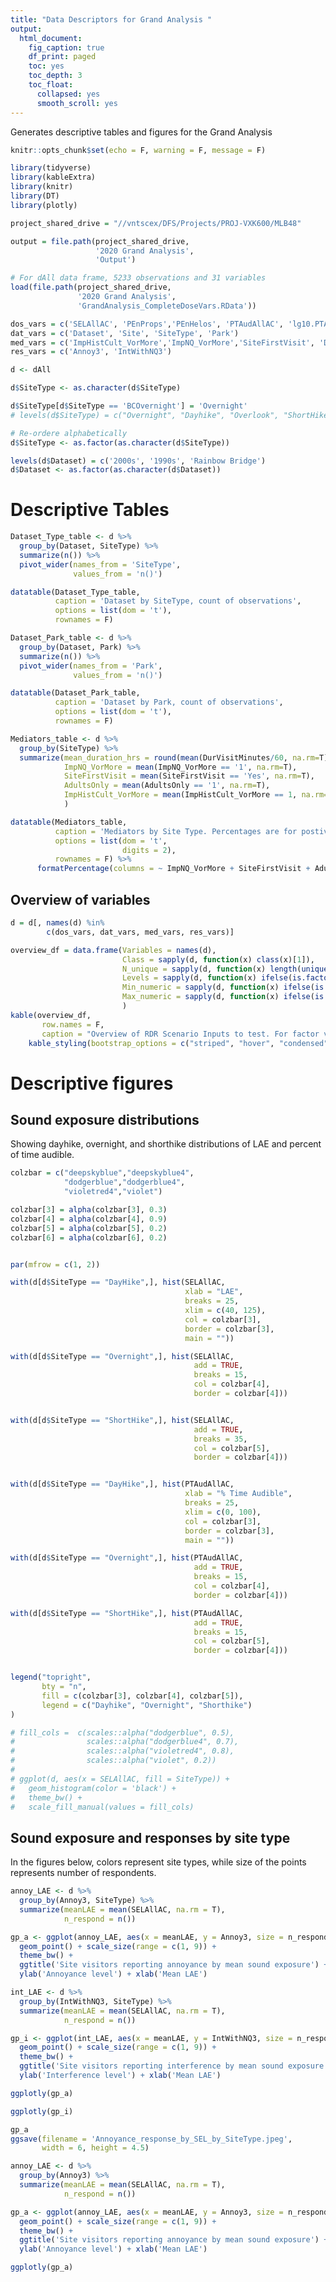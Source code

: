 ```yaml
---
title: "Data Descriptors for Grand Analysis "
output:
  html_document:
    fig_caption: true
    df_print: paged
    toc: yes
    toc_depth: 3
    toc_float:
      collapsed: yes
      smooth_scroll: yes
---
```


<!-- Add the following line manually to the rendered HTML document so that IE does not block the javascript elements: -->
<!-- saved from url=(0014)about:internet --> 
Generates descriptive tables and figures for the Grand Analysis


```r
knitr::opts_chunk$set(echo = F, warning = F, message = F)

library(tidyverse)
library(kableExtra)
library(knitr)
library(DT)
library(plotly)

project_shared_drive = "//vntscex/DFS/Projects/PROJ-VXK600/MLB48"

output = file.path(project_shared_drive,
                   '2020 Grand Analysis',
                   'Output')

# For dAll data frame, 5233 observations and 31 variables
load(file.path(project_shared_drive,
               '2020 Grand Analysis',
               'GrandAnalysis_CompleteDoseVars.RData'))

dos_vars = c('SELAllAC', 'PEnProps','PEnHelos', 'PTAudAllAC', 'lg10.PTAudAllAC')
dat_vars = c('Dataset', 'Site', 'SiteType', 'Park')
med_vars = c('ImpHistCult_VorMore','ImpNQ_VorMore','SiteFirstVisit', 'DurVisitMinutes', 'Survey', 'AdultsOnly')
res_vars = c('Annoy3', 'IntWithNQ3')

d <- dAll

d$SiteType <- as.character(d$SiteType)

d$SiteType[d$SiteType == 'BCOvernight'] = 'Overnight'
# levels(d$SiteType) = c("Overnight", "Dayhike", "Overlook", "ShortHike")

# Re-ordere alphabetically
d$SiteType <- as.factor(as.character(d$SiteType))

levels(d$Dataset) = c('2000s', '1990s', 'Rainbow Bridge')
d$Dataset <- as.factor(as.character(d$Dataset))

```

# Descriptive Tables

```r


Dataset_Type_table <- d %>% 
  group_by(Dataset, SiteType) %>%
  summarize(n()) %>%
  pivot_wider(names_from = 'SiteType',
              values_from = 'n()')

datatable(Dataset_Type_table,
          caption = 'Dataset by SiteType, count of observations',
          options = list(dom = 't'),
          rownames = F)

Dataset_Park_table <- d %>% 
  group_by(Dataset, Park) %>%
  summarize(n()) %>%
  pivot_wider(names_from = 'Park',
              values_from = 'n()')

datatable(Dataset_Park_table,
          caption = 'Dataset by Park, count of observations',
          options = list(dom = 't'),
          rownames = F)

Mediators_table <- d %>%
  group_by(SiteType) %>%
  summarize(mean_duration_hrs = round(mean(DurVisitMinutes/60, na.rm=T),2),
            ImpNQ_VorMore = mean(ImpNQ_VorMore == '1', na.rm=T),
            SiteFirstVisit = mean(SiteFirstVisit == 'Yes', na.rm=T),
            AdultsOnly = mean(AdultsOnly == '1', na.rm=T),
            ImpHistCult_VorMore = mean(ImpHistCult_VorMore == 1, na.rm=T),
            )

datatable(Mediators_table, 
          caption = 'Mediators by Site Type. Percentages are for postive responses to those survey questions.',
          options = list(dom = 't',
                         digits = 2),
          rownames = F) %>%
      formatPercentage(columns = ~ ImpNQ_VorMore + SiteFirstVisit + AdultsOnly + ImpHistCult_VorMore, digits = 1)

```

## Overview of variables

```r
d = d[, names(d) %in% 
        c(dos_vars, dat_vars, med_vars, res_vars)]

overview_df = data.frame(Variables = names(d),
                         Class = sapply(d, function(x) class(x)[1]),
                         N_unique = sapply(d, function(x) length(unique(x))),
                         Levels = sapply(d, function(x) ifelse(is.factor(x), paste(names(sort(table(x), dec=T)), collapse = ", "), "")),
                         Min_numeric = sapply(d, function(x) ifelse(is.numeric(x), round(min(x, na.rm=T), 2), "")),
                         Max_numeric = sapply(d, function(x) ifelse(is.numeric(x), round(max(x, na.rm=T), 2), ""))
                         )
kable(overview_df, 
       row.names = F,
       caption = "Overview of RDR Scenario Inputs to test. For factor variables, most frequent value is shown." ) %>% 
    kable_styling(bootstrap_options = c("striped", "hover", "condensed"))
```

# Descriptive figures

## Sound exposure distributions

Showing dayhike, overnight, and shorthike distributions of LAE and percent of time audible.

```r
colzbar = c("deepskyblue","deepskyblue4",
            "dodgerblue","dodgerblue4",
            "violetred4","violet")

colzbar[3] = alpha(colzbar[3], 0.3)
colzbar[4] = alpha(colzbar[4], 0.9)
colzbar[5] = alpha(colzbar[5], 0.2)
colzbar[6] = alpha(colzbar[6], 0.2)


par(mfrow = c(1, 2))

with(d[d$SiteType == "DayHike",], hist(SELAllAC,
                                       xlab = "LAE",
                                       breaks = 25, 
                                       xlim = c(40, 125),
                                       col = colzbar[3],
                                       border = colzbar[3],
                                       main = ""))

with(d[d$SiteType == "Overnight",], hist(SELAllAC,
                                         add = TRUE,
                                         breaks = 15,
                                         col = colzbar[4],
                                         border = colzbar[4]))


with(d[d$SiteType == "ShortHike",], hist(SELAllAC,
                                         add = TRUE,
                                         breaks = 35,
                                         col = colzbar[5],
                                         border = colzbar[4]))


with(d[d$SiteType == "DayHike",], hist(PTAudAllAC,
                                       xlab = "% Time Audible",
                                       breaks = 25, 
                                       xlim = c(0, 100),
                                       col = colzbar[3],
                                       border = colzbar[3],
                                       main = ""))

with(d[d$SiteType == "Overnight",], hist(PTAudAllAC,
                                         add = TRUE,
                                         breaks = 15,
                                         col = colzbar[4],
                                         border = colzbar[4]))

with(d[d$SiteType == "ShortHike",], hist(PTAudAllAC,
                                         add = TRUE,
                                         breaks = 15,
                                         col = colzbar[5],
                                         border = colzbar[4]))


legend("topright",
       bty = "n",
       fill = c(colzbar[3], colzbar[4], colzbar[5]),
       legend = c("Dayhike", "Overnight", "Shorthike")
)

# fill_cols =  c(scales::alpha("dodgerblue", 0.5),
#                scales::alpha("dodgerblue4", 0.7),
#                scales::alpha("violetred4", 0.8),
#                scales::alpha("violet", 0.2))
# 
# ggplot(d, aes(x = SELAllAC, fill = SiteType)) +
#   geom_histogram(color = 'black') +
#   theme_bw() +
#   scale_fill_manual(values = fill_cols)


```


## Sound exposure and responses by site type

In the figures below, colors represent site types, while size of the points represents number of respondents.

```r
annoy_LAE <- d %>%
  group_by(Annoy3, SiteType) %>%
  summarize(meanLAE = mean(SELAllAC, na.rm = T),
            n_respond = n())

gp_a <- ggplot(annoy_LAE, aes(x = meanLAE, y = Annoy3, size = n_respond, color = SiteType)) +
  geom_point() + scale_size(range = c(1, 9)) +
  theme_bw() +
  ggtitle('Site visitors reporting annoyance by mean sound exposure') +
  ylab('Annoyance level') + xlab('Mean LAE')

int_LAE <- d %>%
  group_by(IntWithNQ3, SiteType) %>%
  summarize(meanLAE = mean(SELAllAC, na.rm = T),
            n_respond = n())

gp_i <- ggplot(int_LAE, aes(x = meanLAE, y = IntWithNQ3, size = n_respond, color = SiteType)) +
  geom_point() + scale_size(range = c(1, 9)) +
  theme_bw() +
  ggtitle('Site visitors reporting interference by mean sound exposure') +
  ylab('Interference level') + xlab('Mean LAE')

ggplotly(gp_a)

ggplotly(gp_i)

gp_a
ggsave(filename = 'Annoyance_response_by_SEL_by_SiteType.jpeg',
       width = 6, height = 4.5)

```


```r
annoy_LAE <- d %>%
  group_by(Annoy3) %>%
  summarize(meanLAE = mean(SELAllAC, na.rm = T),
            n_respond = n())

gp_a <- ggplot(annoy_LAE, aes(x = meanLAE, y = Annoy3, size = n_respond)) +
  geom_point() + scale_size(range = c(1, 9)) +
  theme_bw() +
  ggtitle('Site visitors reporting annoyance by mean sound exposure') +
  ylab('Annoyance level') + xlab('Mean LAE')

ggplotly(gp_a)



```